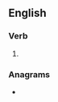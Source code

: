 ==English==

===Verb===
{{head|en|verb form}}

# {{en-past of|rethatch}}

===Anagrams===
* {{anagrams|en|a=acdeehhrtt|de-thatcher|dethatcher}}